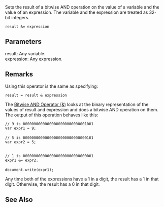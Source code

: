 Sets the result of a bitwise AND operation on the value of a variable and the value of an expression. The variable and the expression are treated as 32-bit integers.

 result &amp;= expression

==Parameters==
; result: Any variable.
; expression: Any expression.

==Remarks==
Using this operator is the same as specifying:

 result = result &amp; expression
The [[javascript/operators/bitwise and|Bitwise AND Operator (&amp;)]] looks at the binary representation of the values of result and expression and does a bitwise AND operation on them. The output of this operation behaves like this:

 // 9 is 00000000000000000000000000001001
 var expr1 = 9;
 
 // 5 is 00000000000000000000000000000101
 var expr2 = 5;
  
 
 // 1 is 00000000000000000000000000000001
 expr1 &amp;= expr2;
 
 document.write(expr1);
Any time both of the expressions have a 1 in a digit, the result has a 1 in that digit. Otherwise, the result has a 0 in that digit.


==See Also==

              

              

              

